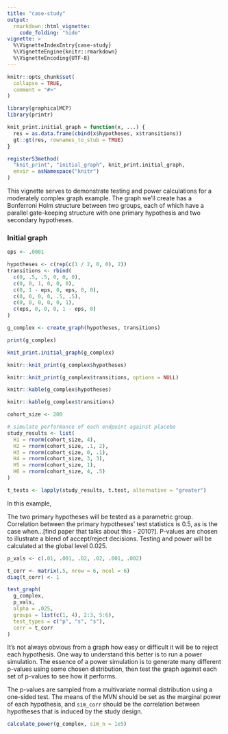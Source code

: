 ```yaml
---
title: "case-study"
output:
  rmarkdown::html_vignette:
    code_folding: "hide"
vignette: >
  %\VignetteIndexEntry{case-study}
  %\VignetteEngine{knitr::rmarkdown}
  %\VignetteEncoding{UTF-8}
---
```


```r
knitr::opts_chunk$set(
  collapse = TRUE,
  comment = "#>"
)
```

```r
library(graphicalMCP)
library(printr)
```

```r
knit_print.initial_graph = function(x, ...) {
  res = as.data.frame(cbind(x$hypotheses, x$transitions))
  gt::gt(res, rownames_to_stub = TRUE)
}

registerS3method(
  "knit_print", "initial_graph", knit_print.initial_graph,
  envir = asNamespace("knitr")
)
```

This vignette serves to demonstrate testing and power calculations for a moderately complex graph example. The graph we'll create has a Bonferroni Holm structure between two groups, each of which have a parallel gate-keeping structure with one primary hypothesis and two secondary hypotheses.

### Initial graph

```r
eps <- .0001

hypotheses <- c(rep(c(1 / 2, 0, 0), 2))
transitions <- rbind(
  c(0, .5, .5, 0, 0, 0),
  c(0, 0, 1, 0, 0, 0),
  c(0, 1 - eps, 0, eps, 0, 0),
  c(0, 0, 0, 0, .5, .5),
  c(0, 0, 0, 0, 0, 1),
  c(eps, 0, 0, 0, 1 - eps, 0)
)

g_complex <- create_graph(hypotheses, transitions)

print(g_complex)

knit_print.initial_graph(g_complex)
```

```r
knitr::knit_print(g_complex$hypotheses)

knitr::knit_print(g_complex$transitions, options = NULL)
```

```r
knitr::kable(g_complex$hypotheses)

knitr::kable(g_complex$transitions)
```

```r
cohort_size <- 200

# simulate performance of each endpoint against placebo
study_results <- list(
  H1 = rnorm(cohort_size, 4),
  H2 = rnorm(cohort_size, .1, 2),
  H3 = rnorm(cohort_size, 0, .1),
  H4 = rnorm(cohort_size, 3, 3),
  H5 = rnorm(cohort_size, 1),
  H6 = rnorm(cohort_size, 4, .5)
)

t_tests <- lapply(study_results, t.test, alternative = "greater")
```

In this example, 

The two primary hypotheses will be tested as a parametric group. Correlation between the primary hypotheses' test statistics is 0.5, as is the case when...[find paper that talks about this - 2010?]. P-values are chosen to illustrate a blend of accept/reject decisions. Testing and power will be calculated at the global level 0.025.

```r
p_vals <- c(.01, .001, .02, .02, .001, .002)

t_corr <- matrix(.5, nrow = 6, ncol = 6)
diag(t_corr) <- 1

test_graph(
  g_complex,
  p_vals,
  alpha = .025,
  groups = list(c(1, 4), 2:3, 5:6),
  test_types = c("p", "s", "s"),
  corr = t_corr
)
```

It's not always obvious from a graph how easy or difficult it will be to reject each hypothesis. One way to understand this better is to run a power simulation. The essence of a power simulation is to generate many different p-values using some chosen distribution, then test the graph against each set of p-values to see how it performs.

The p-values are sampled from a multivariate normal distribution using a one-sided test. The means of the MVN should be set as the marginal power of each hypothesis, and `sim_corr` should be the correlation between hypotheses that is induced by the study design.

```r
calculate_power(g_complex, sim_n = 1e5)
```



